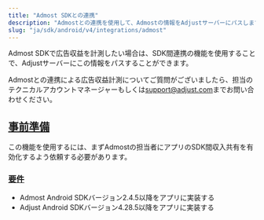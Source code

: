 ```yaml
---
title: "Admost SDKとの連携"
description: "Admostとの連携を使用して、Admostの情報をAdjustサーバーにパスします。"
slug: "ja/sdk/android/v4/integrations/admost"
---
```


Admost SDKで広告収益を計測したい場合は、SDK間連携の機能を使用することで、Adjustサーバーにこの情報をパスすることができます。

<Callout type="note">

Admostとの連携による広告収益計測についてご質問がございましたら、担当のテクニカルアカウントマネージャーもしくは[support@adjust.com](mailto:support@adjust.com)までお問い合わせください。

</Callout>

## [事前準備](before-you-begin)

この機能を使用するには、まずAdmostの担当者にアプリのSDK間収入共有を有効化するよう依頼する必要があります。

### [要件](requirements)

-  Admost Android SDKバージョン2\.4\.5以降をアプリに実装する
-  Adjust Android SDKバージョン4\.28\.5以降をアプリに実装する
